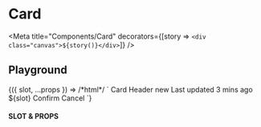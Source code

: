 
# Card

<Meta title="Components/Card" decorators={[story => `<div class="canvas">${story()}</div>`]} />

## Playground

<Canvas withToolbar={true}>
  <Story
    name="Playground"
    argTypes={{
      slot: {
        type: { name: 'string', required: true }
      },
      horizontal: {
        name: 'data-horizontal',
        type: { name: 'boolean' }
      }
    }}
    args={{
      slot: 'Sed ut perspiciatis unde omnis iste natus error sit voluptatem accusantium doloremque laudantium',
      horizontal: false
    }}>
    {({ slot, ...props }) => /*html*/ `
      <ui-card ${props.horizontal ? 'data-horizontal' : ''}>
        <ui-card-image data-src="https://mdbootstrap.com/img/new/standard/nature/184.jpg"></ui-card-image>
        <ui-card-body>
          <ui-card-header>
            Card Header <ui-badge data-append="ml-1" data-variant="contrast" data-pill data-size="sm">new</ui-badge>
            <ui-card-meta>Last updated 3 mins ago</ui-card-meta>
          </ui-card-header>
          ${slot}
          <ui-card-footer>
            <ui-button>Confirm</ui-button>
            <ui-button data-variant="outline">Cancel</ui-button>
          </ui-card-footer>
        </ui-card-body>
      </ui-card>
    `}
  </Story>
</Canvas>

#### SLOT & PROPS

<ArgsTable story="Playground" />
